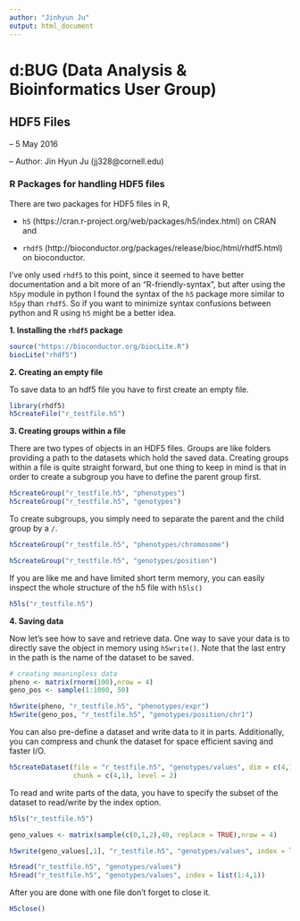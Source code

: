 ```yaml
---
author: "Jinhyun Ju"
output: html_document
---
```


d:BUG (Data Analysis & Bioinformatics User Group) 
======

HDF5 Files
------

-- 5 May 2016

-- Author: Jin Hyun Ju (jj328@cornell.edu)

### R Packages for handling HDF5 files

There are two packages for HDF5 files in R, 

+ `h5` (https://cran.r-project.org/web/packages/h5/index.html) on CRAN and 

+ `rhdf5` 
(http://bioconductor.org/packages/release/bioc/html/rhdf5.html) on bioconductor. 

I've only used `rhdf5` to this point, since it seemed to have better documentation and a bit more of an "R-friendly-syntax", but after using the `h5py` module in python I found the syntax of the `h5` package more similar to `h5py` than `rhdf5`. So if you want to minimize syntax confusions between python and R using `h5` might be a better idea.

**1. Installing the `rhdf5` package**

```r
source("https://bioconductor.org/biocLite.R")
biocLite("rhdf5")
```

**2. Creating an empty file**

To save data to an hdf5 file you have to first create an empty file.

```r

library(rhdf5)
h5createFile("r_testfile.h5")

```

**3. Creating groups within a file**

There are two types of objects in an HDF5 files. Groups are like folders providing a path to the datasets which hold the saved data. Creating groups within a file is quite straight forward, but one thing to keep in mind is that in order to create a subgroup you have to define the parent group first. 

```r

h5createGroup("r_testfile.h5", "phenotypes")
h5createGroup("r_testfile.h5", "genotypes")

```

To create subgroups, you simply need to separate the parent and the child group by a `/`.

```r
h5createGroup("r_testfile.h5", "phenotypes/chromosome")

h5createGroup("r_testfile.h5", "genotypes/position")

```

If you are like me and have limited short term memory, you can easily inspect the whole structure of the h5 file with `h5ls()`

```r

h5ls("r_testfile.h5")

```

**4. Saving data**

Now let's see how to save and retrieve data. One way to save your data is to directly save the object in memory using `h5write()`. Note that the last entry in the path is the name of the dataset to be saved. 

```r

# creating meaningless data
pheno <- matrix(rnorm(100),nrow = 4)
geno_pos <- sample(1:1000, 50)

h5write(pheno, "r_testfile.h5", "phenotypes/expr")
h5write(geno_pos, "r_testfile.h5", "genotypes/position/chr1")

```

You can also pre-define a dataset and write data to it in parts. Additionally, you can compress and chunk the dataset for space efficient saving and faster I/O.

```r
h5createDataset(file = "r_testfile.h5", "genotypes/values", dim = c(4,10), storage.mode = 'integer',
                chunk = c(4,1), level = 2)
```

To read and write parts of the data, you have to specify the subset of the dataset to read/write by the index option. 

```r

h5ls("r_testfile.h5")

geno_values <- matrix(sample(c(0,1,2),40, replace = TRUE),nrow = 4)

h5write(geno_values[,1], "r_testfile.h5", "genotypes/values", index = list(1:4,1))

h5read("r_testfile.h5", "genotypes/values")
h5read("r_testfile.h5", "genotypes/values", index = list(1:4,1))

```

After you are done with one file don't forget to close it. 

```r

H5close()

```
